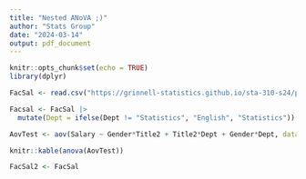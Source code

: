 ```yaml
---
title: "Nested ANoVA ;)"
author: "Stats Group"
date: "2024-03-14"
output: pdf_document
---
```


```r
knitr::opts_chunk$set(echo = TRUE)
library(dplyr)
```

```r
FacSal <- read.csv("https://grinnell-statistics.github.io/sta-310-s24/projects/Faculty.csv")
```

```r
Facsal <- FacSal |> 
  mutate(Dept = ifelse(Dept != "Statistics", "English", "Statistics"))

AovTest <- aov(Salary ~ Gender*Title2 + Title2*Dept + Gender*Dept, data = FacSal)

knitr::kable(anova(AovTest))
```


```r
FacSal2 <- FacSal

```

